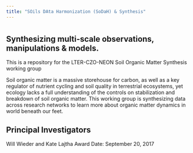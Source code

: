 ```yaml
---
title: "SOils DAta Harmonization (SoDaH) & Synthesis"
---
```

# 
## Synthesizing multi-scale observations, manipulations & models.

This is a repository for the LTER-CZO-NEON Soil Organic Matter Synthesis working group

Soil organic matter is a massive storehouse for carbon, as well as a key regulator of nutrient cycling and soil quality in terrestrial ecosystems, yet ecology lacks a full understanding of the controls on stabilization and breakdown of soil organic matter. This working group is synthesizing data across research networks to learn more about organic matter dynamics in world beneath our feet. 

## Principal Investigators

Will Wieder and Kate Lajtha
Award Date: September 20, 2017
